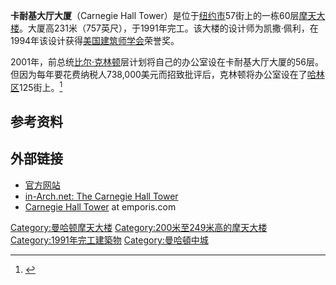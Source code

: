 {{Infobox building
| name               = 卡耐基大厅大厦<br>Carnegie Hall Tower
| image              = Carnegie Hall Tower.JPG
| image_size         = 200px
| caption            = 卡耐基大厅大厦
| completion_date    = 1991
| building_type      = 
| location           = 西57街152号
| latd               = 40.7648
| longd              = -73.9797
| iso_region         = US-NY
| coordinates_display= title
| roof               = {{convert|757|ft|m|abbr=on}}
| top_floor          = 
| antenna_spire      = 
| floor_count        = 60
| floor_area         = 
| elevator_count     = 
| architect          = Cesar Pelli
| structural_engineer= Rosenwasser/Grossman
| owner              = TF Cornerstone
}}
'''卡耐基大厅大厦'''（Carnegie Hall Tower）是位于[[纽约市|纽约市]]57街上的一栋60层[[摩天大楼|摩天大楼]]。大厦高231米（757英尺），于1991年完工。该大楼的设计师为凯撒·佩利，在1994年该设计获得[[美国建筑师学会|美国建筑师学会]]荣誉奖。

2001年，前总统[[比尔·克林顿|比尔·克林顿]]层计划将自己的办公室设在卡耐基大厅大厦的56层。但因为每年要花费纳税人738,000美元而招致批评后，克林顿将办公室设在了[[哈林区|哈林区]]125街上。<ref>{{Cite web |url=http://www.nytimes.com/2001/02/13/nyregion/criticized-on-office-rent-clinton-looks-to-harlem.html |title=存档副本 |access-date=2014-04-26 |archive-date=2020-11-11 |archive-url=https://web.archive.org/web/20201111182540/http://www.nytimes.com/2001/02/13/nyregion/criticized-on-office-rent-clinton-looks-to-harlem.html |dead-url=no }}</ref>

== 参考资料 ==
{{Reflist}}

== 外部链接 ==
* [http://carnegiehalltower.com/ 官方网站]{{Wayback|url=http://carnegiehalltower.com/ |date=20110224203633 }}
*[http://www.in-arch.net/NYC/nyc4a.html#84 in-Arch.net: The Carnegie Hall Tower]{{Wayback|url=http://www.in-arch.net/NYC/nyc4a.html#84 |date=20141129021924 }}
* [http://www.emporis.com/en/wm/bu/?id=113831 Carnegie Hall Tower]{{Wayback|url=http://www.emporis.com/en/wm/bu/?id=113831 |date=20070930012507 }} at emporis.com

[[Category:曼哈顿摩天大楼|Category:曼哈顿摩天大楼]]
[[Category:200米至249米高的摩天大楼|Category:200米至249米高的摩天大楼]]
[[Category:1991年完工建築物|Category:1991年完工建築物]]
[[Category:曼哈頓中城|Category:曼哈頓中城]]
